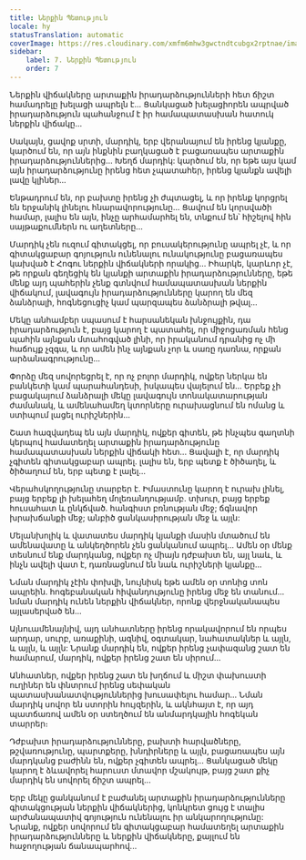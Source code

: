 ```yaml
---
title: Ներքին Պետություն
locale: hy
statusTranslation: automatic
coverImage: https://res.cloudinary.com/xmfm6mhw3gwctndtcubgx2rptnae/image/upload/v1740468922/small_cover_tratado_de_psicologia_revolucionaria_a4c0dca4e0.webp
sidebar:
    label: 7. Ներքին Պետություն
    order: 7
---
```

Ներքին վիճակները արտաքին իրադարձությունների հետ ճիշտ համադրելը խելացի ապրելն է... Ցանկացած խելացիորեն ապրված իրադարձություն պահանջում է իր համապատասխան հատուկ ներքին վիճակը...

Սակայն, ցավոք սրտի, մարդիկ, երբ վերանայում են իրենց կյանքը, կարծում են, որ այն ինքնին բաղկացած է բացառապես արտաքին իրադարձություններից... Խեղճ մարդիկ: կարծում են, որ եթե այս կամ այն իրադարձությունը իրենց հետ չպատահեր, իրենց կյանքն ավելի լավը կլիներ...

Ենթադրում են, որ բախտը իրենց չի ժպտացել, և որ իրենք կորցրել են երջանիկ լինելու հնարավորությունը... Ցավում են կորսվածի համար, լալիս են այն, ինչը արհամարհել են, տնքում են՝ հիշելով հին սայթաքումներն ու աղետները...

Մարդիկ չեն ուզում գիտակցել, որ բուսակերությունը ապրել չէ, և որ գիտակցաբար գոյություն ունենալու ունակությունը բացառապես կախված է Հոգու ներքին վիճակների որակից... Իհարկե, կարևոր չէ, թե որքան գեղեցիկ են կյանքի արտաքին իրադարձությունները, եթե մենք այդ պահերին չենք գտնվում համապատասխան ներքին վիճակում, լավագույն իրադարձությունները կարող են մեզ ձանձրալի, հոգնեցուցիչ կամ պարզապես ձանձրալի թվալ...

Մեկը անհամբեր սպասում է հարսանեկան խնջույքին, դա իրադարձություն է, բայց կարող է պատահել, որ միջոցառման հենց պահին այնքան մտահոգված լինի, որ իրականում դրանից ոչ մի հաճույք չզգա, և որ ամեն ինչ այնքան չոր և սառը դառնա, որքան արձանագրությունը...

Փորձը մեզ սովորեցրել է, որ ոչ բոլոր մարդիկ, ովքեր ներկա են բանկետի կամ պարահանդեսի, իսկապես վայելում են... Երբեք չի բացակայում ձանձրալի մեկը լավագույն տոնակատարության ժամանակ, և ամենահամեղ կտորները ուրախացնում են ոմանց և ստիպում լացել ուրիշներին...

Շատ հազվադեպ են այն մարդիկ, ովքեր գիտեն, թե ինչպես գաղտնի կերպով համատեղել արտաքին իրադարձությունը համապատասխան ներքին վիճակի հետ... Ցավալի է, որ մարդիկ չգիտեն գիտակցաբար ապրել. լալիս են, երբ պետք է ծիծաղել, և ծիծաղում են, երբ պետք է լալել...

Վերահսկողությունը տարբեր է. Իմաստունը կարող է ուրախ լինել, բայց երբեք լի խելահեղ մոլեռանդությամբ. տխուր, բայց երբեք հուսահատ և ընկճված. հանգիստ բռնության մեջ; ճգնավոր խրախճանքի մեջ; անբիծ ցանկասիրության մեջ և այլն:

Մելանխոլիկ և վատատես մարդիկ կյանքի մասին մտածում են ամենավատը և անկեղծորեն չեն ցանկանում ապրել... Ամեն օր մենք տեսնում ենք մարդկանց, ովքեր ոչ միայն դժբախտ են, այլ նաև, և ինչն ավելի վատ է, դառնացնում են նաև ուրիշների կյանքը...

Նման մարդիկ չէին փոխվի, նույնիսկ եթե ամեն օր տոնից տոն ապրեին. հոգեբանական հիվանդությունը իրենց մեջ են տանում... նման մարդիկ ունեն ներքին վիճակներ, որոնք վերջնականապես այլասերված են...

Այնուամենայնիվ, այդ անհատները իրենց որակավորում են որպես արդար, սուրբ, առաքինի, ազնիվ, օգտակար, նահատակներ և այլն, և այլն, և այլն: Նրանք մարդիկ են, ովքեր իրենց չափազանց շատ են համարում, մարդիկ, ովքեր իրենց շատ են սիրում...

Անհատներ, ովքեր իրենց շատ են խղճում և միշտ փախուստի ուղիներ են փնտրում իրենց սեփական պատասխանատվություններից խուսափելու համար... Նման մարդիկ սովոր են ստորին հույզերին, և ակնհայտ է, որ այդ պատճառով ամեն օր ստեղծում են անմարդկային հոգեկան տարրեր։

Դժբախտ իրադարձությունները, բախտի հարվածները, թշվառությունը, պարտքերը, խնդիրները և այլն, բացառապես այն մարդկանց բաժինն են, ովքեր չգիտեն ապրել... Ցանկացած մեկը կարող է ձևավորել հարուստ մտավոր մշակույթ, բայց շատ քիչ մարդիկ են սովորել ճիշտ ապրել...

Երբ մեկը ցանկանում է բաժանել արտաքին իրադարձությունները գիտակցության ներքին վիճակներից, կոնկրետ ցույց է տալիս արժանապատիվ գոյություն ունենալու իր անկարողությունը: Նրանք, ովքեր սովորում են գիտակցաբար համատեղել արտաքին իրադարձությունները և ներքին վիճակները, քայլում են հաջողության ճանապարհով...

